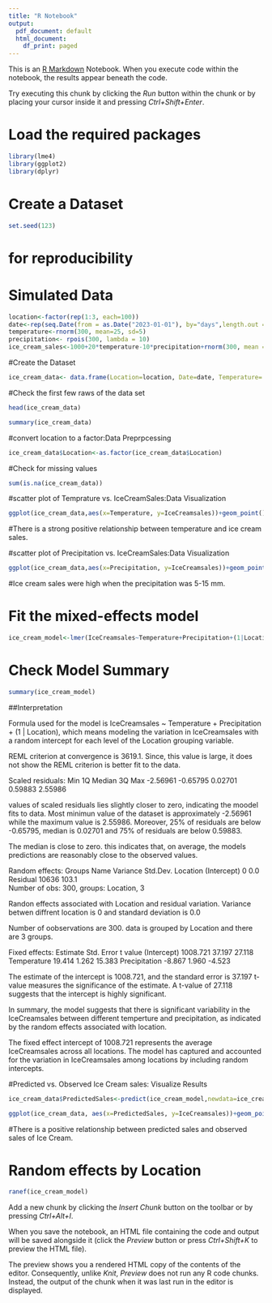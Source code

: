 ---
title: "R Notebook"
output:
  pdf_document: default
  html_document:
    df_print: paged
---

This is an [R Markdown](http://rmarkdown.rstudio.com) Notebook. When you execute code within the notebook, the results appear beneath the code. 

Try executing this chunk by clicking the *Run* button within the chunk or by placing your cursor inside it and pressing *Ctrl+Shift+Enter*.

# Load the required packages
```{r}
library(lme4)
library(ggplot2)
library(dplyr)
```

# Create a Dataset
```{r}
set.seed(123)

```
# for reproducibility


# Simulated Data
```{r}
location<-factor(rep(1:3, each=100))
date<-rep(seq.Date(from = as.Date("2023-01-01"), by="days",length.out = 100), times=3)
temperature<-rnorm(300, mean=25, sd=5)
precipitation<- rpois(300, lambda = 10)
ice_cream_sales<-1000+20*temperature-10*precipitation+rnorm(300, mean = 0, sd=100)
```

#Create the Dataset

```{r}
ice_cream_data<- data.frame(Location=location, Date=date, Temperature= temperature, Precipitation=precipitation, IceCreamsales=ice_cream_sales)
```


#Check the first few raws of the data set
```{r}
head(ice_cream_data)
```
```{r}
summary(ice_cream_data)
```
#convert location to a factor:Data Preprpcessing
```{r}
ice_cream_data$Location<-as.factor(ice_cream_data$Location)
```

#Check for missing values
```{r}
sum(is.na(ice_cream_data))

```
#scatter plot of Temprature vs. IceCreamSales:Data Visualization
```{r}
ggplot(ice_cream_data,aes(x=Temperature, y=IceCreamsales))+geom_point()+labs(x="Temperature(°C)", y="Ice Cream Sales")
```


#There is a strong positive relationship between temperature and ice cream sales.



#scatter plot of Precipitation vs. IceCreamSales:Data Visualization
```{r}
ggplot(ice_cream_data,aes(x=Precipitation, y=IceCreamsales))+geom_point()+labs(x="Precipitation(mm)", y="Ice Cream Sales")
```


#Ice cream sales were high when the precipitation was 5-15 mm.

# Fit the mixed-effects model
```{r}
ice_cream_model<-lmer(IceCreamsales~Temperature+Precipitation+(1|Location), data = ice_cream_data)
```


# Check Model Summary# 
```{r}
summary(ice_cream_model)
```
##Interpretation

Formula used for the model is IceCreamsales ~ Temperature + Precipitation + (1 | Location), which means modeling the variation in IceCreamsales with a random intercept for each level of the Location grouping variable. 

REML criterion at convergence is 3619.1. Since, this value is large, it does not show the REML criterion is better fit to the data. 

Scaled residuals: 
     Min       1Q   Median       3Q      Max 
-2.56961 -0.65795  0.02701  0.59883  2.55986 

values of scaled residuals lies slightly closer to zero, indicating the moodel fits to data. Most minimun value of the dataset is approximately -2.56961 while the maximum value is 2.55986. Moreover, 25% of residuals are below -0.65795, median is 0.02701 and 75% of residuals are below 0.59883.

The median is close to zero. this indicates that, on average, the models predictions are reasonably close to the observed values.

Random effects:
 Groups   Name        Variance Std.Dev.
 Location (Intercept)     0      0.0   
 Residual             10636    103.1   
Number of obs: 300, groups:  Location, 3

Randon effects associated with Location and residual variation. Variance betwen diffrent location is 0 and standard deviation is 0.0

Number of oobservations are 300. data is grouped by Location and there are 3 groups.

Fixed effects:
              Estimate Std. Error t value
(Intercept)   1008.721     37.197  27.118
Temperature     19.414      1.262  15.383
Precipitation   -8.867      1.960  -4.523

The estimate of the intercept is 1008.721, and the standard error is 37.197
t-value measures the significance of the estimate. A t-value of 27.118 suggests that the intercept is highly significant.

In summary, the model suggests that there is significant variability in the  IceCreamsales between different temperture and precipitation, as indicated by the random effects associated with location.

The fixed effect intercept of 1008.721 represents the average IceCreamsales across all locations. The model has captured and accounted for the variation in IceCreamsales among locations by including random intercepts.


#Predicted vs. Observed Ice Cream sales: Visualize Results

```{r}
ice_cream_data$PredictedSales<-predict(ice_cream_model,newdata=ice_cream_data)
```

```{r}
ggplot(ice_cream_data, aes(x=PredictedSales, y=IceCreamsales))+geom_point()+labs(x="Predicted Sales", y="Observed Sales")
```


#There is a positive relationship between predicted sales and observed sales of Ice Cream.

# Random effects by Location
```{r}
ranef(ice_cream_model)
```

Add a new chunk by clicking the *Insert Chunk* button on the toolbar or by pressing *Ctrl+Alt+I*.

When you save the notebook, an HTML file containing the code and output will be saved alongside it (click the *Preview* button or press *Ctrl+Shift+K* to preview the HTML file).

The preview shows you a rendered HTML copy of the contents of the editor. Consequently, unlike *Knit*, *Preview* does not run any R code chunks. Instead, the output of the chunk when it was last run in the editor is displayed.
